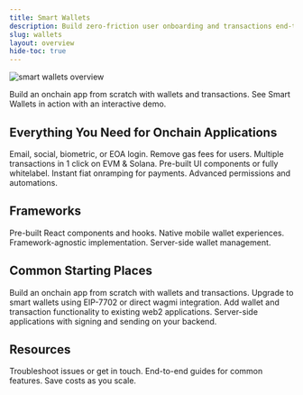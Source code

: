 ```yaml
---
title: Smart Wallets
description: Build zero-friction user onboarding and transactions end-to-end with one SDK.
slug: wallets
layout: overview
hide-toc: true
---
```


<style>{`
.fern-card {
  font-size: 14px;
}

/* Responsive hero images */
.hero-image-desktop {
  display: block;
  width: 100%;
  height: auto;
  max-width: 1010px;
  margin: 0 auto;
}
`}</style>

<img
  src="/images/wallets/overviewHeader.png"
  alt="smart wallets overview"
  className="hero-image-desktop"
/>

<CardGroup cols={2}>
  <Card title="React Quickstart" icon="bolt" href="/wallets/react/quickstart">
    Build an onchain app from scratch with wallets and transactions.
  </Card>
  <Card
    title="Try demo"
    icon="fa-solid fa-play"
    href="https://demo.alchemy.com/"
  >
    See Smart Wallets in action with an interactive demo.
  </Card>
</CardGroup>

## Everything You Need for Onchain Applications

<CardGroup cols={3}>
  <Card
    small
    title="User onboarding"
    icon="user-plus"
    href="/wallets/authentication/login-methods/email-otp"
  >
    Email, social, biometric, or EOA login.
  </Card>
  <Card
    title="Gasless transactions"
    icon="gas-pump"
    href="/wallets/transactions/sponsor-gas/sponsor-gas"
  >
    Remove gas fees for users.
  </Card>
  <Card
    title="Batching"
    icon="bolt"
    href="/wallets/transactions/send/batch-user-operations"
  >
    Multiple transactions in 1 click on EVM & Solana.
  </Card>
  <Card
    title="Whitelabel UI"
    icon="fa-solid fa-pencil"
    href="/wallets/pages/react/customization/theme"
  >
    Pre-built UI components or fully whitelabel.
  </Card>
  <Card
    title="Funding flows"
    icon="shield"
    href="/wallets/funding/early-access"
  >
    Instant fiat onramping for payments.
  </Card>
  <Card
    title="Secure policy engine"
    icon="sliders"
    href="/wallets/signer/policies/overview"
  >
    Advanced permissions and automations.
  </Card>
</CardGroup>

## Frameworks

<CardGroup cols={4}>
  <Card
    title="React"
    icon="fa-brands fa-react"
    href="/wallets/react/quickstart"
  >
    Pre-built React components and hooks.
  </Card>
  <Card
    title="React Native"
    icon="fa-brands fa-react"
    href="/wallets/react-native/overview"
  >
    Native mobile wallet experiences.
  </Card>
  <Card title="Javascript" icon="fa-brands fa-js" href="/wallets/core/overview">
    Framework-agnostic implementation.
  </Card>
  <Card
    title="APIs"
    icon="fa-solid fa-code"
    href="/reference/smart-wallet-quickstart"
  >
    Server-side wallet management.
  </Card>
</CardGroup>

## Common Starting Places

<CardGroup cols={2}>
  <Card title="Build a new app" icon="wrench" href="/wallets/react/quickstart">
    Build an onchain app from scratch with wallets and transactions.
  </Card>
  <Card
    title="Upgrade existing wallets"
    icon="fa-solid fa-chevrons-up"
    href="/wallets/recipes/upgrade-to-smart-accounts"
  >
    Upgrade to smart wallets using EIP-7702 or direct wagmi integration.
  </Card>
  <Card
    title="Bring your app onchain"
    icon="fa-regular fa-globe-pointer"
    href="/wallets/authentication/login-methods/bring-your-own-auth"
  >
    Add wallet and transaction functionality to existing web2 applications.
  </Card>
  <Card
    title="Manage wallets in backend"
    icon="fa-solid fa-server"
    href="/reference/smart-wallet-quickstart"
  >
    Server-side applications with signing and sending on your backend.
  </Card>
</CardGroup>

## Resources

<CardGroup cols={3}>
  <Card
    title="Support"
    icon="fa-solid fa-question"
    href="/wallets/resources/faqs"
  >
    Troubleshoot issues or get in touch.
  </Card>
  <Card
    title="Recipes"
    icon="fa-solid fa-book"
    href="/wallets/recipes/overview"
  >
    End-to-end guides for common features.
  </Card>
  <Card
    title="Pricing"
    icon="fa-solid fa-dollar-sign"
    href="https://wallet-calculator.alchemy.com/"
  >
    Save costs as you scale.
  </Card>
</CardGroup>
